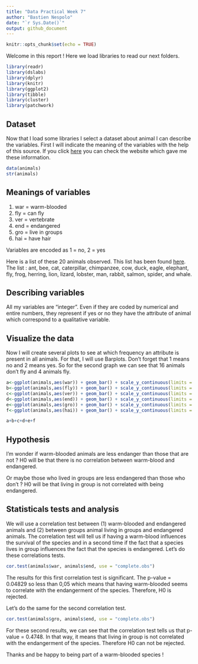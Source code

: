 ---
title: "Data Practical Week 7"
author: "Bastien Nespolo"
date: "`r Sys.Date()`"
output: github_document
---

```{r setup, include=FALSE}
knitr::opts_chunk$set(echo = TRUE)
```

Welcome in this report !
Here we load libraries to read our next folders.
```{r  message=FALSE, warning=FALSE}
library(readr)
library(dslabs)
library(dplyr)
library(knitr)
library(ggplot2)
library(tibble)
library(cluster)
library(patchwork)
```

## Dataset

Now that I load some libraries I select a dataset about animal I can describe the variables. First I will indicate the meaning of the variables with the help of this source. If you click [here](https://stat.ethz.ch/R-manual/R-devel/library/cluster/html/animals.html) you can check the website which gave me these information.
```{r load the dataset}
data(animals)
str(animals)
```
## Meanings of variables

1. war =	warm-blooded
2. fly =	can fly
3. ver	= vertebrate
4. end =	endangered
5. gro	= live in groups
6. hai	= have hair

Variables are encoded as 1 = no, 2 = yes

Here is a list of these 20 animals observed. This list has been found [here](http://www.ru.ac.bd/stat/wp-content/uploads/sites/25/2019/03/503_09_Kaufman_Finding-Groups-in-Data-An-Introduction-to-Cluster-Analysis.pdf).
The list :  ant, bee, cat, caterpillar, chimpanzee, cow, duck, eagle, elephant, fly, frog, herring, lion, lizard, lobster, man, rabbit, salmon, spider, and whale.

## Describing variables

All my variables are "integer". Even if they are coded by numerical and entire numbers, they represent if yes or no they have the attribute of animal which correspond to a qualitative variable.

## Visualize the data

Now I will create several plots to see at which frequency an attribute is present in all animals. For that, I will use Barplots. Don't forget that 1 means no and 2 means yes. So for the second graph we can see that 16 animals don't fly and 4 animals fly.
```{r barplot frequency of attributes}
a<-ggplot(animals,aes(war)) + geom_bar() + scale_y_continuous(limits = c(0, 20))
b<-ggplot(animals,aes(fly)) + geom_bar() + scale_y_continuous(limits = c(0, 20))
c<-ggplot(animals,aes(ver)) + geom_bar() + scale_y_continuous(limits = c(0, 20))
d<-ggplot(animals,aes(end)) + geom_bar() + scale_y_continuous(limits = c(0, 20))
e<-ggplot(animals,aes(gro)) + geom_bar() + scale_y_continuous(limits = c(0, 20))
f<-ggplot(animals,aes(hai)) + geom_bar() + scale_y_continuous(limits = c(0, 20))

a+b+c+d+e+f
```

## Hypothesis

I'm wonder if warm-blooded animals are less endanger than those that are not ?
H0 will be that there is no correlation between warm-blood and endangered.

Or maybe those who lived in groups are less endangered than those who don't ?
H0 will be that living in group is not correlated with being endangered.

## Statisticals tests and analysis

We will use a correlation test between (1) warm-blooded and endangered animals and (2) between groups animal living in groups and endangered animals. The correlation test will tell us if having a warm-blood influences the survival of the species and in a second time if the fact that a species lives in group influences the fact that the species is endangered.
Let's do these correlations tests.
```{r correlation test (1)}
cor.test(animals$war, animals$end, use = "complete.obs")
```
The results for this first correlation test is significant. The p-value = 0.04829 so less than 0,05 which means that having warm-blooded seems to correlate with the  endangerment of the species.
Therefore, H0 is rejected.

Let's do the same for the second correlation test.
```{r correlation test (2)}
cor.test(animals$gro, animals$end, use = "complete.obs")
```
For these second results, we can see that the correlation test tells us that p-value = 0.4748. In that way, it means that living in group is not correlated with the endangerment of the species.
Therefore H0 can not be rejected.

Thanks and be happy to being part of a warm-blooded species !





